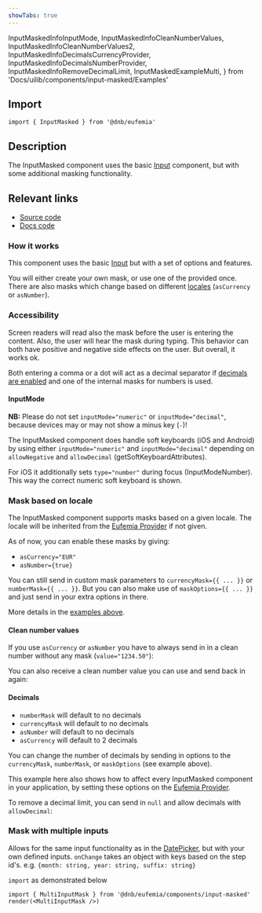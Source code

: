 ```yaml
---
showTabs: true
---
```


  InputMaskedInfoInputMode,
  InputMaskedInfoCleanNumberValues,
  InputMaskedInfoCleanNumberValues2,
  InputMaskedInfoDecimalsCurrencyProvider,
  InputMaskedInfoDecimalsNumberProvider,
  InputMaskedInfoRemoveDecimalLimit,
  InputMaskedExampleMulti,
} from 'Docs/uilib/components/input-masked/Examples'

## Import

```tsx
import { InputMasked } from '@dnb/eufemia'
```

## Description

The InputMasked component uses the basic [Input](/uilib/components/input) component, but with some additional masking functionality.

## Relevant links

- [Source code](https://github.com/dnbexperience/eufemia/tree/main/packages/dnb-eufemia/src/components/input-masked)
- [Docs code](https://github.com/dnbexperience/eufemia/tree/main/packages/dnb-design-system-portal/src/docs/uilib/components/input-masked)

### How it works

This component uses the basic [Input](/uilib/components/input) but with a set of options and features.

You will either create your own mask, or use one of the provided once. There are also masks which change based on different [locales](/uilib/components/input-masked/info?fullscreen#mask-based-on-locale) (`asCurrency` or `asNumber`).

### Accessibility

Screen readers will read also the mask before the user is entering the content. Also, the user will hear the mask during typing. This behavior can both have positive and negative side effects on the user. But overall, it works ok.

Both entering a comma or a dot will act as a decimal separator if [decimals are enabled](/uilib/components/input-masked/#decimals) and one of the internal masks for numbers is used.

#### InputMode

**NB:** Please do not set `inputMode="numeric"` or `inputMode="decimal"`, because devices may or may not show a minus key (`-`)!

The InputMasked component does handle soft keyboards (iOS and Android) by using either `inputMode="numeric"` and `inputMode="decimal"` depending on `allowNegative` and `allowDecimal` (getSoftKeyboardAttributes).

For iOS it additionally sets `type="number"` during focus (InputModeNumber). This way the correct numeric soft keyboard is shown.

<InputMaskedInfoInputMode />

### Mask based on locale

The InputMasked component supports masks based on a given locale. The locale will be inherited from the [Eufemia Provider](/uilib/usage/customisation/provider) if not given.

As of now, you can enable these masks by giving:

- `asCurrency="EUR"`
- `asNumber={true}`

You can still send in custom mask parameters to `currencyMask={{ ... }}` or `numberMask={{ ... }}`. But you can also make use of `maskOptions={{ ... }}` and just send in your extra options in there.

More details in the [examples above](/uilib/components/input-masked/demos).

#### Clean number values

If you use `asCurrency` or `asNumber` you have to always send in in a clean number without any mask (`value="1234.50"`):

<InputMaskedInfoCleanNumberValues />

You can also receive a clean number value you can use and send back in again:

<InputMaskedInfoCleanNumberValues2 />

#### Decimals

- `numberMask` will default to no decimals
- `currencyMask` will default to no decimals
- `asNumber` will default to no decimals
- `asCurrency` will default to 2 decimals

You can change the number of decimals by sending in options to the `currencyMask`, `numberMask`, or `maskOptions` (see example above).

This example here also shows how to affect every InputMasked component in your application, by setting these options on the [Eufemia Provider](/uilib/usage/customisation/provider).

<InputMaskedInfoDecimalsCurrencyProvider />
<InputMaskedInfoDecimalsNumberProvider />

To remove a decimal limit, you can send in `null` and allow decimals with `allowDecimal`:

<InputMaskedInfoRemoveDecimalLimit />

### Mask with multiple inputs

Allows for the same input functionality as in the [DatePicker](/uilib/components/date-picker), but with your own defined inputs.
`onChange` takes an object with keys based on the step id's. e.g. `{month: string, year: string, suffix: string}`

`import` as demonstrated below

```tsx
import { MultiInputMask } from '@dnb/eufemia/components/input-masked'
render(<MultiInputMask />)
```

<InputMaskedExampleMulti />
